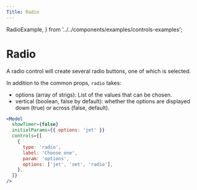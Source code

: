 ```yaml
---
Title: Radio
---
```


  RadioExample,
} from '../../components/examples/controls-examples';

# Radio

A radio control will create several radio buttons, one of which is selected.

<RadioExample />

In addition to the common props, `radio` takes:

- options (array of strigs): List of the values that can be chosen.
- vertical (boolean, false by default): whether the options are displayed down (true) or across (false, default).

```jsx
<Model
  showTimer={false}
  initialParams={{ options: 'jet' }}
  controls={[
    {
      type: 'radio',
      label: 'Choose one',
      param: 'options',
      options: ['jet', 'set', 'radio'],
    },
  ]}
/>
```
